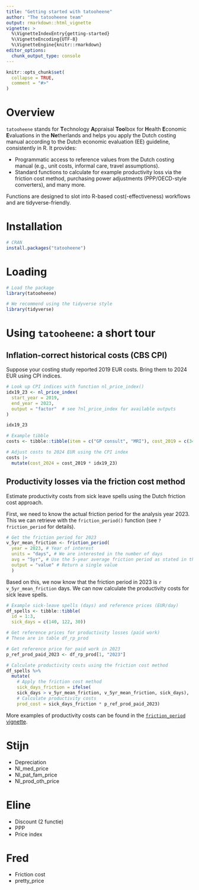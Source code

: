 ```yaml
---
title: "Getting started with tatooheene"
author: "The tatooheene team"
output: rmarkdown::html_vignette
vignette: >
  %\VignetteIndexEntry{getting-started}
  %\VignetteEncoding{UTF-8}
  %\VignetteEngine{knitr::rmarkdown}
editor_options: 
  chunk_output_type: console
---
```


```r
knitr::opts_chunk$set(
  collapse = TRUE,
  comment = "#>"
)
```

# Overview
`tatooheene` stands for **T**echnology **A**ppraisal **Too**lbox for **H**ealth **E**conomic **E**valuations in the **Ne**therlands and helps you apply the Dutch costing manual according to the Dutch economic evaluation (EE) guideline, consistently in R. It provides:

- Programmatic access to reference values from the Dutch costing manual (e.g., unit costs, informal care, travel assumptions).
- Standard functions to calculate for example productivity loss via the friction cost method, purchasing power adjustments (PPP/OECD-style converters), and many more.

Functions are designed to slot into R-based cost(-effectiveness) workflows and are tidyverse-friendly.

# Installation

```r
# CRAN
install.packages("tatooheene")
```

# Loading
```r
# Load the package
library(tatooheene)

# We recommend using the tidyverse style
library(tidyverse)
```

# Using `tatooheene`: a short tour

## Inflation-correct historical costs (CBS CPI)

Suppose your costing study reported 2019 EUR costs. Bring them to 2024 EUR using CPI indices.

```r
# Look up CPI indices with function nl_price_index()
idx19_23 <- nl_price_index(
  start_year = 2019,
  end_year = 2023,
  output = "factor"  # see ?nl_price_index for available outputs
)

idx19_23

# Example tibble
costs <- tibble::tibble(item = c("GP consult", "MRI"), cost_2019 = c(34.5, 285))

# Adjust costs to 2024 EUR using the CPI index
costs |>
  mutate(cost_2024 = cost_2019 * idx19_23)
```

## Productivity losses via the friction cost method

Estimate productivity costs from sick leave spells using the Dutch friction cost approach.

First, we need to know the actual friction period for the analysis year 2023. This we can retrieve with the `friction_period()` function (see `?friction_period` for details).

```r
# Get the friction period for 2023
v_5yr_mean_friction <- friction_period(
  year = 2023, # Year of interest
  units = "days", # We are interested in the number of days
  avg = "5yr", # Use the 5-year average friction period as stated in the costing manual,
  output = "value" # Return a single value
  )
```

Based on this, we now know that the friction period in 2023 is `r v_5yr_mean_friction` days. We can now calculate the productivity costs for sick leave spells.

```r
# Example sick-leave spells (days) and reference prices (EUR/day)
df_spells <- tibble::tibble(
  id = 1:3,
  sick_days = c(140, 122, 30)) 

# Get reference prices for productivity losses (paid work)
# These are in table df_rp_prod

# Get reference price for paid work in 2023
p_ref_prod_paid_2023 <- df_rp_prod[1, "2023"]

# Calculate productivity costs using the friction cost method
df_spells %>% 
  mutate(
    # Apply the friction cost method
    sick_days_friction = ifelse(
    sick_days > v_5yr_mean_friction, v_5yr_mean_friction, sick_days),
    # Calculate productivity costs
    prod_cost = sick_days_friction * p_ref_prod_paid_2023)
```

More examples of productivity costs can be found in the [`friction_period` vignette](vignette("friction-period")).

# Stijn
- Depreciation
- Nl_med_price
- Nl_pat_fam_price
- Nl_prod_oth_price

# Eline
- Discount (2 functie)
- PPP
- Price index

# Fred
- Friction cost
- pretty_price

